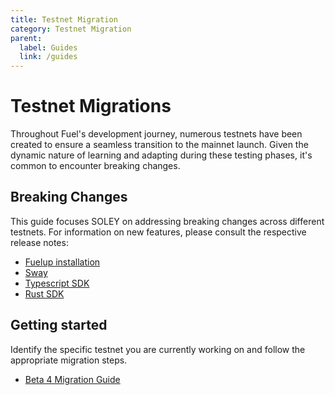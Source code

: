 ```yaml
---
title: Testnet Migration
category: Testnet Migration
parent:
  label: Guides
  link: /guides
---
```


# Testnet Migrations

Throughout Fuel's development journey, numerous testnets have been created to ensure a seamless transition to the mainnet launch. Given the dynamic nature of learning and adapting during these testing phases, it's common to encounter breaking changes.

## Breaking Changes

This guide focuses SOLEY on addressing breaking changes across different testnets. For information on new features, please consult the respective release notes:

- [Fuelup installation](https://github.com/FuelLabs/fuelup/releases)
- [Sway](https://github.com/FuelLabs/sway/releases)
- [Typescript SDK](https://github.com/FuelLabs/fuels-ts/releases)
- [Rust SDK](https://github.com/FuelLabs/fuels-rs/releases)

## Getting started 

Identify the specific testnet you are currently working on and follow the appropriate migration steps.

- [Beta 4 Migration Guide](./beta-3-to-beta-4-migration/)

